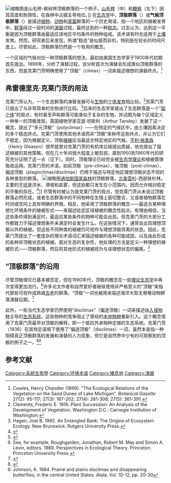 {{NoteTA
|G1 = Ecology
|zh-cn:顶极; zh-hk:頂級; zh-tw:極相;
}}
{{各地中文名|t=1|name=climax community|zh-cn=顶极群落|zh-tw=巔峰群集（落）、極相群集（落）、極盛群集（落）|zh-hk=頂級群落、頂極群落}}
[[File:Beech_Tree_in_Warren_Woods,_MI,_USA.jpg|缩略图]]是山毛榉-枫树林顶极群落的一个例子。[[山毛榉|山毛榉]]（中）和[[糖枫|糖枫]]（左下）因其高度和耐荫性，在森林中占据主导地位。]]
在[[生态学|生态学]]中，'''顶极群落'''（{{Lang-en|climax community}}）或'''气候顶极群落'''（{{Lang|en|climatic climax community}}）是描述[[植物|植物]]、[[动物|动物]]和[[真菌|真菌]]群落的一个历史用语，指一个地区的植被发育中，[[群落|群落]]经过一段时间的[[演替|演替]]过程，最终达到的一种[[穩態_(系統)|稳态]]。过去认为，达到这一平衡是因为顶极群落由最适应该地区平均条件的物种组成。该术语有时也适用于[[土壤|土壤]]发育。然而，研究者后来发现，所谓“稳态”是似是而非的，特别是在较长的时间尺度上。尽管如此，顶极群落仍然是一个有用的概念。

一个区域的气候对应一种顶极群落的想法，最初由美国生态学家{{link-en|弗雷德里克·克莱门茨|Frederic Clements}}于1900年代初期首先提出。1899年，{{link-en|亨利·钱德勒·考尔斯|Henry Chandler Cowles}}分析了演替过程，该分析首次为演替会形成类似顶极群落的东西，但是克莱门茨明确使用了“顶极”（climax）一词来描述理想的演替终点。<ref>Cowles, Henry Chandler (1899). "The Ecological Relations of the Vegetation on the Sand Dunes of Lake Michigan". ''Botanical Gazette'' 27(2): 95-117; 27(3): 167-202; 27(4): 281-308; 27(5): 361-391.</ref>

== 弗雷德里克·克莱门茨的用法 ==
克莱门茨认为，一个生态群落的演替发展可与[[生物|生物]]的[[個體發生學|个体发育]]相比较。<ref>Clements, Frederic E. 1916. Plant Succession: An Analysis of the Development of Vegetation. Washington D.C.: Carnegie Institution of Washington.</ref>克莱门茨只提出了与非常简单的生物进行比较。<ref>Hagen, Joel B. 1992. An Entangled Bank: The Origins of Ecosystem Ecology. New Brunswick: Rutgers University Press.</ref>后来的生态学家提出了生态群落是一个“[[超个体|超个体]]”的观点，有时甚至声称群落可能类似于复杂的生物，并试图为每个区域定义一种单一的顶极类型。英国植物学家亚瑟·坦斯利（Arthur Tansley）发展了这一概念，提出了“多元顶极”（polyclimax）——在特定的气候区中，由土壤因素决定的多个稳态终点。克莱门茨使用其他术语而非“顶极”来称呼这些终点，并认为它们不稳定，因为根据定义，顶极[[植被|植被]]应当最适合特定地区的气候。[[亨利·艾伦·格里森|亨利·格里森]]（Henry Gleason）很早就曾对克莱门茨的有机体比喻提出质疑，他也提出了描述植被的其他策略，但在几十年间很大程度上被忽视，直到1950到1960年代的研究充分证明了这一点（见下）。同时，顶极理论已经完全被[[理论生态学|生态学理论]]和植被管理吸收运用。克莱门茨的术语，如前顶极（pre-climax）、後顶极（post-climax）、偏途顶极（plagioclimax/disclimax）仍用于描述与特定地区理想顶极状态不同的各种类型的群落。
[[File:TongasNF.jpg|缩略图]][[通加斯国家森林|通加斯国家森林]]的顶极群落，[[北美雲杉|北美雲杉]]-西部铁杉林。主要的[[干扰_(生态学)|干扰]]是洪水、滑坡和盐雾，但这些都只发生在小范围内，因而允许相对稳定的平衡的存在。<ref>{{Cite web|title=Alaskan Pacific maritime ecosystems|url=https://www.fs.fed.us/database/feis/fire_regimes/AK_Pacific_maritime/all.html|access-date=2021-05-08|work=www.fs.fed.us}}</ref>]]
尽管有时被认为是克莱门茨的观点，但克莱门茨从未说过顶极群落必然形成，或者生态群落中的不同物种在生理上密切整合，又或者植物群落在时间或空间上具有明确的界限。相反，他采用了顶极群落的概念——最适合某种理想化环境条件的植被形式——来描述给定区域植被的概念性起点。有理由相信，当这些条件得到满足时，最适应某些条件的物种可能会出现。但克莱门茨的大部分工作都致力于描述理想条件未满足时会发生什么。在这些情况下，通常会出现理想顶极以外的植被。但这些不同种类的植被仍可视作与理想顶极背离的状态。因此，克莱门茨提出了一套庞杂的理论术语词汇来描述植被的各种可能成因，以及由此形成的各种非顶极状态的植被。面对生态的复杂性，他处理的方法是定义一种理想的植被形式——顶极群落，然后将其他形式的植被视为与该理想状态的偏离。<ref>{{Cite journal |last=Eliot |first=Christopher |date=March 2007 |title=Method and metaphysics in Clements’s and Gleason’s ecological explanations |journal=Studies in History and Philosophy of Science Part C: Studies in History and Philosophy of Biological and Biomedical Sciences |volume=38 |issue=1 |page=85–109 |doi=10.1016/j.shpsc.2006.12.006 |pmid=17324810}}</ref>

== “顶极群落”的沿用 ==
尽管顶极理论已基本被否定，但在1990年代，顶极的概念在一些[[理论生态学|理论生态学]]中再次变得更加流行。<ref>See, for example, Roughgarden, Jonathan, Robert M. May and Simon A. Levin, editors. 1989. Perspectives in Ecological Theory. Princeton: Princeton University Press.</ref>许多论文作者和自然爱好者继续使用非严格意义的“顶极”来指代那些可视作成熟或[[原始森林|古老]]的群落。“顶极”一词也被用来描述海洋大型无脊椎动物群落演替后期。<ref>{{Cite journal |last=Rosenberg |first=R |last2=Agrenius |first2=S |last3=Hellman |first3=B |last4=Nilsson |first4=Hc |last5=Norling |first5=K |date=2002 |title=Recovery of marine benthic habitats and fauna in a Swedish fjord following improved oxygen conditions |url=https://www.researchgate.net/publication/239735543_Recovery_of_marine_benthic_habitats_and_fauna_in_a_Swedish_fjord_following_improved_oxygen_conditions/link/0f31753bd92ab3e05f000000/download |journal=Marine Ecology Progress Series |volume=234 |page=43–53 |doi=10.3354/MEPS234043}}</ref>

此外，一些当代生态学家仍然使用“disclimax”（偏途顶极）一词来描述由[[入侵物种|入侵物种]]主导的[[生态系统|生态系统]]，这些物种的竞争阻止了曾经的[[原生物種|本地物种]]重新引入。这个概念借用了克莱门茨最早对顶极的解释，即一个抵抗外来物种定殖的生态系统。克莱门茨（1936）在其特定语境下使用了“偏途顶极”（disclimax）一词，虽然本是指一种阻碍真正顶极群落的发展和演替的人为现象，但它是自然界中少有的可观察到的顶极的例子之一。<ref>{{Cite journal |last=Clements |first=Frederic E. |date=February 1936 |title=Nature and Structure of the Climax |journal=The Journal of Ecology |volume=24 |issue=1 |page=252 |doi=10.2307/2256278}}</ref><ref>Johnson, K. 1984. Prairie and plains disclimax and disappearing butterflies, in the central United States. Atala. Vol. 10-12, pp. 20-30</ref>

== 参考文献 ==
{{Reflist|33em}}

{{模型化生态系统|expanded=营养}}

[[Category:系統生態學|Category:系統生態學]]
[[Category:环境术语|Category:环境术语]]
[[Category:棲息地|Category:棲息地]]
[[Category:演替|Category:演替]]